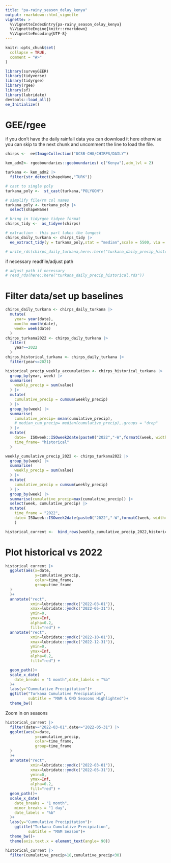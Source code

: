 ```yaml
---
title: "pa-rainy_season_delay_kenya"
output: rmarkdown::html_vignette
vignette: >
  %\VignetteIndexEntry{pa-rainy_season_delay_kenya}
  %\VignetteEngine{knitr::rmarkdown}
  %\VignetteEncoding{UTF-8}
---
```


```r
knitr::opts_chunk$set(
  collapse = TRUE,
  comment = "#>"
)
```

```r
library(surveyGEER)
library(tidyverse)
library(tidyrgee)
library(rgee)
library(sf)
library(lubridate)
devtools::load_all()
ee_Initialize()
```

# GEE/rgee

if you don't have the daily rainfall data you can download it here otherwise you can skip to the next chunk and uncomment the line to load the file.
```r
chirps <-  ee$ImageCollection("UCSB-CHG/CHIRPS/DAILY")

ken_adm2<- rgeoboundaries::geoboundaries( c("Kenya"),adm_lvl = 2)

turkana <- ken_adm2 |> 
  filter(str_detect(shapeName,"TURK"))

# cast to single poly
turkana_poly <-  st_cast(turkana,"POLYGON")

# simplify file/rm col names
turkana_poly <- turkana_poly |> 
  select(shapeName)

# bring in tidyrgee tidyee format
chirps_tidy <-  as_tidyee(chirps)

# extraction - this part takes the longest
chirps_daily_turkana <- chirps_tidy |> 
  ee_extract_tidy(y = turkana_poly,stat = "median",scale = 5500, via = "drive")

# write_rds(chirps_daily_turkana,here::here("turkana_daily_precip_historical.rds"))

```

if necessary readfile/adjust path
```r
# adjust path if necessary
# read_rds(here::here("turkana_daily_precip_historical.rds"))
```

# Filter data/set up baselines
```r

chirps_daily_turkana <- chirps_daily_turkana |> 
  mutate(
    year= year(date),
    month= month(date),
    week= week(date)
  )
chirps_turkana2022 <- chirps_daily_turkana |> 
  filter(
    year==2022
  )
chirps_historical_turkana <- chirps_daily_turkana |> 
  filter(year<=2021)
```



```r
historical_precip_weekly_accumulation <- chirps_historical_turkana |> 
  group_by(year, week) |> 
  summarise(
    weekly_precip = sum(value)
  ) |> 
  mutate(
    cumulative_precip = cumsum(weekly_precip)
  ) |> 
  group_by(week) |> 
  summarise(
    cumulative_precip= mean(cumulative_precip),
    # median_cum_precip= median(cumulative_precip),.groups = "drop"
  ) |> 
  mutate(
    date=  ISOweek::ISOweek2date(paste0("2022","-W",formatC(week, width=2, flag="0"),"-1")),
    time_frame= "historical"
  )

weekly_cumulative_precip_2022 <- chirps_turkana2022 |> 
  group_by(week) |> 
  summarise(
    weekly_precip = sum(value)
  ) |> 
  mutate(
    cumulative_precip = cumsum(weekly_precip)
  ) |> 
  group_by(week) |> 
  summarise(cumulative_precip=max(cumulative_precip)) |> 
  select(week, cumulative_precip) |> 
  mutate(
    time_frame = "2022",
    date= ISOweek::ISOweek2date(paste0("2022","-W",formatC(week, width=2, flag="0"),"-1"))
    )

historical_current <-  bind_rows(weekly_cumulative_precip_2022,historical_precip_weekly_accumulation)
```


# Plot historical vs 2022

```r


historical_current |> 
  ggplot(aes(x=date,
             y=cumulative_precip,
             color=time_frame, 
             group=time_frame
  )
  )+
  annotate("rect",
           xmin=lubridate::ymd(c("2022-03-01")),
           xmax=lubridate::ymd(c("2022-05-31")),
           ymin=0, 
           ymax=Inf, 
           alpha=0.2, 
           fill="red") +
  annotate("rect",
           xmin=lubridate::ymd(c("2022-10-01")),
           xmax=lubridate::ymd(c("2022-12-31")),
           ymin=0, 
           ymax=Inf, 
           alpha=0.2, 
           fill="red") +

  geom_path()+
  scale_x_date(
    date_breaks = "1 month",date_labels = "%b"
  )+
  labs(y="Cummulative Precipitation")+
  ggtitle("Turkana Cumulative Precipiation",
          subtitle = "MAM & OND Seasons Highlighted")+
  theme_bw()
```


Zoom in on seasons
```r
historical_current |> 
  filter(date>="2022-03-01",date<="2022-05-31") |> 
  ggplot(aes(x=date,
             y=cumulative_precip,
             color=time_frame, 
             group=time_frame
  )
  )+
  annotate("rect",
           xmin=lubridate::ymd(c("2022-03-01")),
           xmax=lubridate::ymd(c("2022-05-31")),
           ymin=0, 
           ymax=Inf, 
           alpha=0.2, 
           fill="red") +
  geom_path()+
  scale_x_date(
    date_breaks = "1 month",
    minor_breaks = "1 day",
    date_labels = "%b"
  )+
  labs(y="Cummulative Precipitation")+
    ggtitle("Turkana Cumulative Precipiation",
          subtitle = "MAM Season")+
  theme_bw()+
  theme(axis.text.x = element_text(angle= 90))

historical_current |> 
  filter(cumulative_precip>18,cumulative_precip<30)
```

